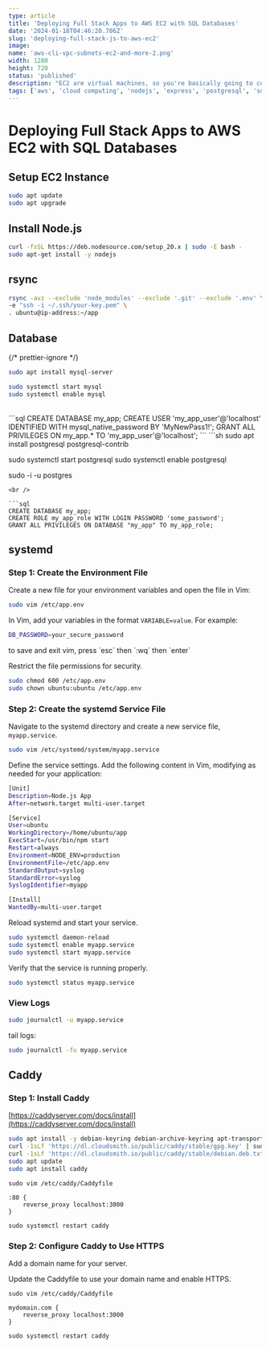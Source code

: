 ```yaml
---
type: article
title: 'Deploying Full Stack Apps to AWS EC2 with SQL Databases'
date: '2024-01-18T04:46:20.706Z'
slug: 'deploying-full-stack-js-to-aws-ec2'
image: 
name: 'aws-cli-vpc-subnets-ec2-and-more-2.png'
width: 1280
height: 720
status: 'published'
description: "EC2 are virtual machines, so you're basically going to copy what you've done locally (localhost) and put that on a computer owned by amazon running in the cloud"
tags: ['aws', 'cloud computing', 'nodejs', 'express', 'postgresql', 'sql', 'react', 'javascript', 'full stack', 'deployment']
---
```


# Deploying Full Stack Apps to AWS EC2 with SQL Databases

## Setup EC2 Instance 

```sh
sudo apt update
sudo apt upgrade
```

## Install Node.js

```sh
curl -fsSL https://deb.nodesource.com/setup_20.x | sudo -E bash -
sudo apt-get install -y nodejs
```

## rsync 

```sh 
rsync -avz --exclude 'node_modules' --exclude '.git' --exclude '.env' \
-e "ssh -i ~/.ssh/your-key.pem" \
. ubuntu@ip-address:~/app
```

## Database 

{/* prettier-ignore */}
<Tabs>
  <Tab name="MySQL">
```sh
sudo apt install mysql-server

sudo systemctl start mysql
sudo systemctl enable mysql
```

<br />
```sql
CREATE DATABASE my_app;
CREATE USER 'my_app_user'@'localhost' IDENTIFIED WITH mysql_native_password BY 'MyNewPass1!';
GRANT ALL PRIVILEGES ON my_app.* TO 'my_app_user'@'localhost';
```
</Tab>
<Tab name="Postgres">
```sh
sudo apt install postgresql postgresql-contrib

sudo systemctl start postgresql
sudo systemctl enable postgresql

sudo -i -u postgres
```
<br />

```sql
CREATE DATABASE my_app;
CREATE ROLE my_app_role WITH LOGIN PASSWORD 'some_password';
GRANT ALL PRIVILEGES ON DATABASE "my_app" TO my_app_role;
```
  </Tab>
</Tabs>


## systemd

### Step 1: Create the Environment File

Create a new file for your environment variables and open the file in Vim: 

```sh
sudo vim /etc/app.env
```

In Vim, add your variables in the format `VARIABLE=value`. For example:

```sh
DB_PASSWORD=your_secure_password
```

<Note>
to save and exit vim, press `esc` then `:wq` then `enter`
</Note>


Restrict the file permissions for security.

```sh
sudo chmod 600 /etc/app.env
sudo chown ubuntu:ubuntu /etc/app.env
```

### Step 2: Create the systemd Service File

Navigate to the systemd directory and create a new service file, `myapp.service`.

```sh
sudo vim /etc/systemd/system/myapp.service
```

Define the service settings. Add the following content in Vim, modifying as needed for your application:

```sh
[Unit]
Description=Node.js App
After=network.target multi-user.target

[Service]
User=ubuntu
WorkingDirectory=/home/ubuntu/app
ExecStart=/usr/bin/npm start
Restart=always
Environment=NODE_ENV=production
EnvironmentFile=/etc/app.env
StandardOutput=syslog
StandardError=syslog
SyslogIdentifier=myapp

[Install]
WantedBy=multi-user.target
```

Reload systemd and start your service.

```sh
sudo systemctl daemon-reload
sudo systemctl enable myapp.service
sudo systemctl start myapp.service
```

Verify that the service is running properly.

```sh
sudo systemctl status myapp.service
```

### View Logs

```sh
sudo journalctl -u myapp.service
```

tail logs: 

```sh
sudo journalctl -fu myapp.service
```

## Caddy 

### Step 1: Install Caddy

[https://caddyserver.com/docs/install](https://caddyserver.com/docs/install)

```sh
sudo apt install -y debian-keyring debian-archive-keyring apt-transport-https curl
curl -1sLf 'https://dl.cloudsmith.io/public/caddy/stable/gpg.key' | sudo gpg --dearmor -o /usr/share/keyrings/caddy-stable-archive-keyring.gpg
curl -1sLf 'https://dl.cloudsmith.io/public/caddy/stable/debian.deb.txt' | sudo tee /etc/apt/sources.list.d/caddy-stable.list
sudo apt update
sudo apt install caddy
```

```
sudo vim /etc/caddy/Caddyfile
```

```
:80 {
    reverse_proxy localhost:3000
}
```

```
sudo systemctl restart caddy
```

### Step 2: Configure Caddy to Use HTTPS

Add a domain name for your server. 

<PostCard slug="aws-route-53-domain-name" />

Update the Caddyfile to use your domain name and enable HTTPS.

```
sudo vim /etc/caddy/Caddyfile
```

```
mydomain.com {
    reverse_proxy localhost:3000
}
```

```
sudo systemctl restart caddy
```